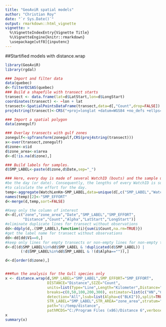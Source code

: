 ```yaml
---
title: "GeoAviR spatial models"
author: "Christian Roy"
date: "`r Sys.Date()`"
output: rmarkdown::html_vignette
vignette: >
  %\VignetteIndexEntry{Vignette Title}
  %\VignetteEngine{knitr::rmarkdown}
  \usepackage[utf8]{inputenc}
---
```


##Startified models with distance.wrap

```r
library(GeoAviR)
library(rgdal)

### Import and filter data
data(quebec)
d<-filterECSAS(quebec)
### Build a shapefile with transect starts
transect <- data.frame(lat=d$LatStart,lon=d$LongStart)
coordinates(transect) <- ~lon + lat
transect<-SpatialPointsDataFrame(transect,data=d[,"Count",drop=FALSE])
proj4string(transect)<-CRS("+proj=longlat +datum=WGS84 +no_defs +ellps=WGS84 +towgs84=0,0,0")

### Import a spatial polygon
data(zonegulf)

### Overlay transects with gulf zones
zonegulf<-spTransform(zonegulf,CRS(proj4string(transect)))
x<-over(transect,zonegulf)
d$zone<-x$id
d$zone_area<-x$area
d<-d[!is.na(d$zone),]

### Build labels for samples.
d$SMP_LABEL<-paste(d$zone,d$Date,sep="_")

### Here, every day is made of several WatchID (bouts) and the sample used will
#be the day (or date). Consequently, the lengths of every WatchID is summed
#to calculate the effort for the day.
temp<-aggregate(WatchLenKm~SMP_LABEL,data=unique(d[,c("SMP_LABEL","WatchID","WatchLenKm")]),sum)
names(temp)[2]<-"SMP_EFFORT"
d<-merge(d,temp,sort=FALSE)

#Keep only the column of interest
d<-d[,c("zone","zone_area","Date","SMP_LABEL","SMP_EFFORT",
        "Distance","Count","Alpha","LatStart","LongStart")]
#eliminate duplicate lines for transect without observations
dd<-ddply(d,.(SMP_LABEL),function(i){sum(i$Count,na.rm=TRUE)})
#get the label name for transect without observations
dd<-dd[dd$V1==0,]
#keep only lines for empty transects or non-empty lines for non-empty transects
d<-d[(d$SMP_LABEL%in%dd$SMP_LABEL & !duplicated(d$SMP_LABEL)) |
       (!d$SMP_LABEL%in%dd$SMP_LABEL & !(d$Alpha=="")),]

d<-d[order(d$zone),]


###Run the analysis for the Gull species only
x <- distance.wrap(d,SMP_LABEL="SMP_LABEL",SMP_EFFORT="SMP_EFFORT",
                   DISTANCE="Distance",SIZE="Count",
                   units=list(Type="Line",Length="Kilometer",Distance="Meter",Area="Square kilometer"),
                   breaks=c(0,50,100,200,300), estimator=list(c("HN","CO")),
                   detection="All",lsub=list(Alpha=c("BLKI")),split=TRUE,empty=NULL,
                   STR_LABEL="SMP_LABEL",STR_AREA="zone_area",stratum="STR_LABEL",
                   path="c:/temp/distance",
                   pathMCDS="C:/Program Files (x86)/Distance 6",verbose=FALSE)
x
summary(x)
```

